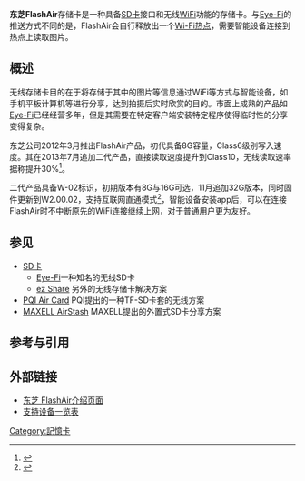 '''东芝FlashAir'''存储卡是一种具备[[SD卡|SD卡]]接口和无线[[WiFi|WiFi]]功能的存储卡。与[[Eye-Fi|Eye-Fi]]的推送方式不同的是，FlashAir会自行释放出一个[[热点_(Wi-Fi)|Wi-Fi热点]]，需要智能设备连接到热点上读取图片。

==概述==
无线存储卡目的在于将存储于其中的图片等信息通过WiFi等方式与智能设备，如手机平板计算机等进行分享，达到拍摄后实时欣赏的目的。市面上成熟的产品如[[Eye-Fi|Eye-Fi]]已经经营多年，但是其需要在特定客户端安装特定程序使得临时性的分享变得复杂。

东芝公司2012年3月推出FlashAir产品，初代具备8G容量，Class6级别写入速度。其在2013年7月追加二代产品，直接读取速度提升到Class10，无线读取速率据称提升30%<ref>{{cite web | url = http://www.toshiba.co.jp/about/press/2013_07/pr_j0402.htm | title = 無線LAN通信機能を搭載したSDHCメモリカード「FlashAir™」 | publisher = TOSHIBA | date = 2013年7月4日 | accessdate = 2014年1月4日 | archive-date = 2014年1月4日 | archive-url = https://web.archive.org/web/20140104204356/http://www.toshiba.co.jp/about/press/2013_07/pr_j0402.htm | dead-url = no }}</ref>。

二代产品具备W-02标识，初期版本有8G与16G可选，11月追加32G版本，同时固件更新到W2.00.02，支持互联网直通模式<ref>{{cite web | url = http://www.toshiba-sdcard.com.cn/flashair/passthru.htm | title = 如何使用互联网直通模式 | publisher = TOSHIBA | date =  | access-date = 2014-01-10 | archive-url = https://web.archive.org/web/20140110090001/http://www.toshiba-sdcard.com.cn/flashair/passthru.htm | archive-date = 2014-01-10 | dead-url = yes }}</ref>，智能设备安装app后，可以在连接FlashAir时不中断原先的WiFi连接继续上网，对于普通用户更为友好。
==参见==
*[[SD卡|SD卡]]
**[[Eye-Fi|Eye-Fi]]一种知名的无线SD卡
**[[ez_Share|ez Share]] 另外的无线存储卡解决方案
*[[PQI_Air_Card|PQI Air Card]] PQI提出的一种TF-SD卡套的无线方案
*[[MAXELL_AirStash|MAXELL AirStash]] MAXELL提出的外置式SD卡分享方案

==参考与引用==
{{reflist}}

==外部链接==
*[https://web.archive.org/web/20140102194140/http://www.toshiba-sdcard.com.cn/flashair/ 东芝 FlashAir介绍页面]{{zh-cn}}
*[https://web.archive.org/web/20140102195931/http://www.toshiba-sdcard.com.cn/compati/flashair_list.htm 支持设备一览表]{{zh-cn}}
{{Electronics-stub}}
[[Category:記憶卡|Category:記憶卡]]